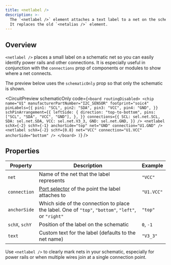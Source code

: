 ```yaml
---
title: <netlabel />
description: >-
  The `<netlabel />` element attaches a text label to a net on the schematic.
  It replaces the old `<netalias />` element.
---
```


## Overview

`<netlabel />` places a small label on a schematic net so you can easily
identify power rails and other connections. It is especially useful in
conjunction with the `connections` prop of components or modules to
show where a net connects.


The preview below uses the `schematicOnly` prop so that only the schematic is shown.

<CircuitPreview
  schematicOnly
  code={`
      <board routingDisabled>
        <chip
          name="U1"
          manufacturerPartNumber="I2C_SENSOR"
          footprint="soic4"
          pinLabels={{
            pin1: "SCL",
            pin2: "SDA",
            pin3: "VCC",
            pin4: "GND",
          }}
          schPinArrangement={{
            leftSide: {
              direction: "top-to-bottom",
              pins: ["SCL", "SDA", "VCC", "GND"],
            },
          }}
          connections={{
            SCL: sel.net.SCL,
            SDA: sel.net.SDA,
            VCC: sel.net.V3_3,
            GND: sel.net.GND,
          }}
        />
        <netlabel
          schX={-2}
          schY={-1}
          anchorSide="top"
          net="GND"
          connection="U1.GND"
        />
        <netlabel
          schX={-2}
          schY={0.8}
          net="VCC"
          connection="U1.VCC"
          anchorSide="bottom"
        />
      </board>
    )
  `}
/>

## Properties

| Property | Description | Example |
| -------- | ----------- | ------- |
| `net` | Name of the net that the label represents | `"VCC"` |
| `connection` | [Port selector](../guides/port-and-net-selectors.md) of the point the label attaches to | `"U1.VCC"` |
| `anchorSide` | Which side of the connection to place the label. One of `"top"`, `"bottom"`, `"left"`, or `"right"` | `"top"` |
| `schX`, `schY` | Position of the label on the schematic | `0`, `-1` |
| `text` | Custom text for the label (defaults to the net name) | `"V3_3"` |

Use `<netlabel />` to clearly mark nets in your schematic, especially for
power rails or when multiple wires join at a single connection point.
